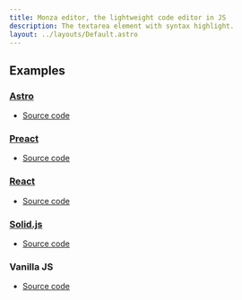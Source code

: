 ```yaml
---
title: Monza editor, the lightweight code editor in JS
description: The textarea element with syntax highlight.
layout: ../layouts/Default.astro
---
```



<Readme />

## Examples

### [Astro](https://astro.build/)

- [Source code](https://github.com/raviqqe/monza-editor/blob/main/doc/src/components/AstroExample.astro)

<AstroExample />

### [Preact](https://preactjs.com/)

- [Source code](https://github.com/raviqqe/monza-editor/blob/main/doc/src/components/preact/Example.tsx)

<PreactExample />

### [React](https://react.dev/)

- [Source code](https://github.com/raviqqe/monza-editor/blob/main/doc/src/components/react/Example.tsx)

<ReactExample />

### [Solid.js](https://www.solidjs.com/)

- [Source code](https://github.com/raviqqe/monza-editor/blob/main/doc/src/components/solid/Example.tsx)

<SolidExample />

### Vanilla JS

- [Source code](https://github.com/raviqqe/monza-editor/blob/main/doc/src/components/VanillaExample.astro)

<VanillaExample />
